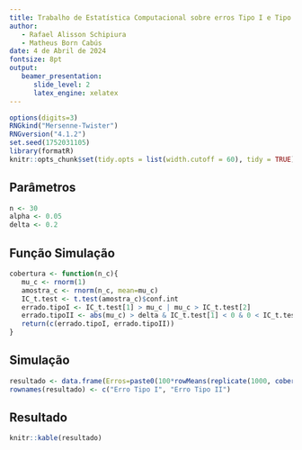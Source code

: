 ```yaml
---
title: Trabalho de Estatística Computacional sobre erros Tipo I e Tipo II    
author:    
   - Rafael Alisson Schipiura    
   - Matheus Born Cabús 
date: 4 de Abril de 2024    
fontsize: 8pt    
output:    
   beamer_presentation:    
      slide_level: 2    
      latex_engine: xelatex
---
```


```r
options(digits=3)
RNGkind("Mersenne-Twister")
RNGversion("4.1.2")
set.seed(1752031105)
library(formatR)
knitr::opts_chunk$set(tidy.opts = list(width.cutoff = 60), tidy = TRUE)
```

## Parâmetros 

```r
n <- 30 
alpha <- 0.05
delta <- 0.2

```

## Função Simulação

```r
cobertura <- function(n_c){
   mu_c <- rnorm(1) 
   amostra_c <- rnorm(n_c, mean=mu_c)
   IC_t.test <- t.test(amostra_c)$conf.int
   errado.tipoI <- IC_t.test[1] > mu_c | mu_c > IC_t.test[2]
   errado.tipoII <- abs(mu_c) > delta & IC_t.test[1] < 0 & 0 < IC_t.test[2] 
   return(c(errado.tipoI, errado.tipoII))
}

```

## Simulação

```r
resultado <- data.frame(Erros=paste0(100*rowMeans(replicate(1000, cobertura(n))) , "%"))
rownames(resultado) <- c("Erro Tipo I", "Erro Tipo II")

```

## Resultado 

```r
knitr::kable(resultado)

```
